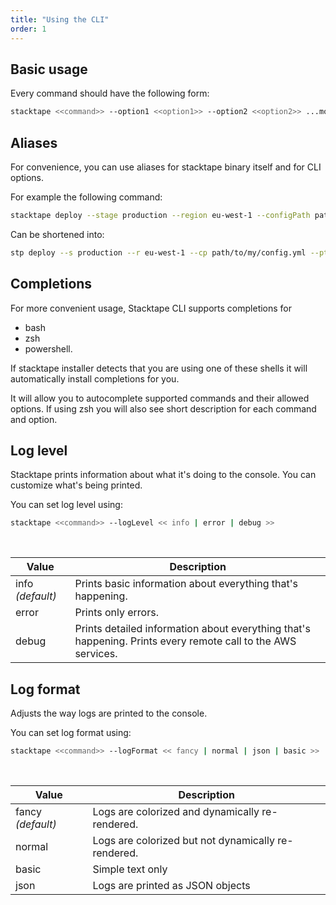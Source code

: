 ```yaml
---
title: "Using the CLI"
order: 1
---
```


## Basic usage

Every command should have the following form:

```bash
stacktape <<command>> --option1 <<option1>> --option2 <<option2>> ...more options...
```

## Aliases

For convenience, you can use aliases for stacktape binary itself and for CLI options.

For example the following command:

```bash
stacktape deploy --stage production --region eu-west-1 --configPath path/to/my/config.yml --preserveTempFiles
```

Can be shortened into:

```bash
stp deploy --s production --r eu-west-1 --cp path/to/my/config.yml --ptf
```

## Completions

For more convenient usage, Stacktape CLI supports completions for

- bash
- zsh
- powershell.

If stacktape installer detects that you are using one of these shells it will automatically install completions for you.

It will allow you to autocomplete supported commands and their allowed options. If using zsh you will also see short
description for each command and option.

## Log level

Stacktape prints information about what it's doing to the console. You can customize what's being printed.

You can set log level using:

```bash
stacktape <<command>> --logLevel << info | error | debug >>
```

<br />

| Value            | Description                                                                                                  |
| ---------------- | ------------------------------------------------------------------------------------------------------------ |
| info _(default)_ | Prints basic information about everything that's happening.                                                  |
| error            | Prints only errors.                                                                                          |
| debug            | Prints detailed information about everything that's happening. Prints every remote call to the AWS services. |

## Log format

Adjusts the way logs are printed to the console.

You can set log format using:

```bash
stacktape <<command>> --logFormat << fancy | normal | json | basic >>
```

<br />

| Value             | Description                                         |
| ----------------- | --------------------------------------------------- |
| fancy _(default)_ | Logs are colorized and dynamically re-rendered.     |
| normal            | Logs are colorized but not dynamically re-rendered. |
| basic             | Simple text only                                    |
| json              | Logs are printed as JSON objects                    |
